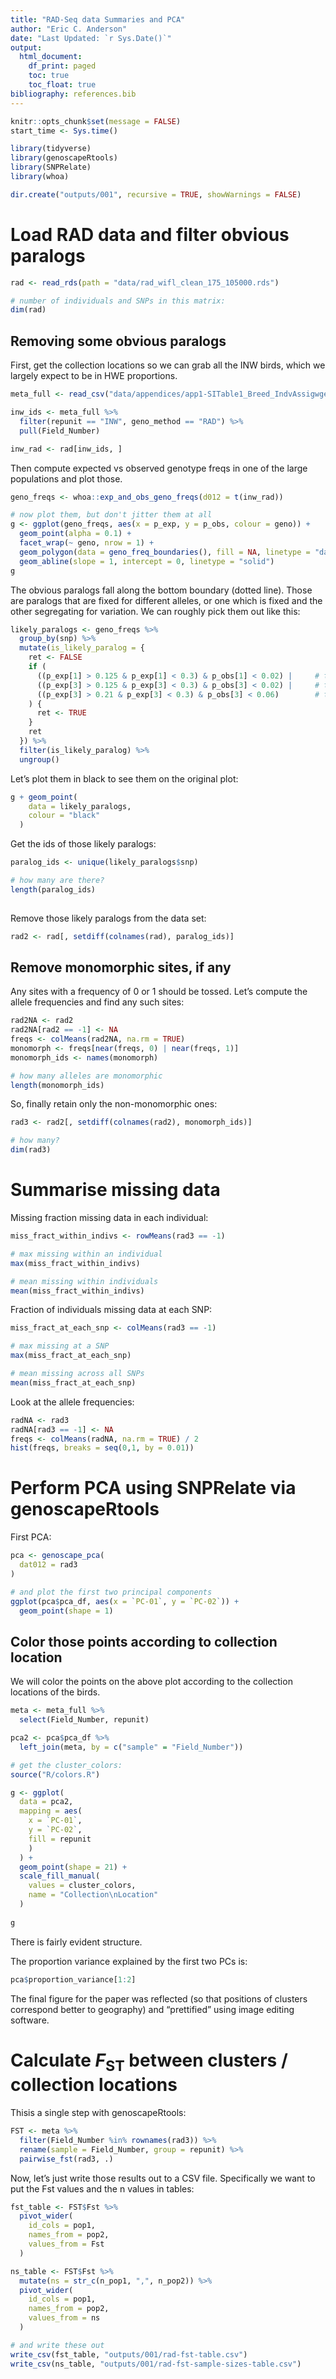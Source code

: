 ```yaml
---
title: "RAD-Seq data Summaries and PCA"
author: "Eric C. Anderson"
date: "Last Updated: `r Sys.Date()`"
output:
  html_document:
    df_print: paged
    toc: true
    toc_float: true
bibliography: references.bib
---
```



```r
knitr::opts_chunk$set(message = FALSE)
start_time <- Sys.time()
```


```r
library(tidyverse)
library(genoscapeRtools)
library(SNPRelate)
library(whoa)

dir.create("outputs/001", recursive = TRUE, showWarnings = FALSE)
```

# Load RAD data and filter obvious paralogs

```r
rad <- read_rds(path = "data/rad_wifl_clean_175_105000.rds")

# number of individuals and SNPs in this matrix:
dim(rad)
```

## Removing some obvious paralogs

First, get the collection locations so we can grab all the INW birds, which
we largely expect to be in HWE proportions.
```r
meta_full <- read_csv("data/appendices/app1-SITable1_Breed_IndvAssigwgenos.csv")

inw_ids <- meta_full %>%
  filter(repunit == "INW", geno_method == "RAD") %>%
  pull(Field_Number)

inw_rad <- rad[inw_ids, ]
```

Then compute expected vs observed genotype freqs in one of the large
populations and plot those.
```r
geno_freqs <- whoa::exp_and_obs_geno_freqs(d012 = t(inw_rad))

# now plot them, but don't jitter them at all
g <- ggplot(geno_freqs, aes(x = p_exp, y = p_obs, colour = geno)) +
  geom_point(alpha = 0.1) +
  facet_wrap(~ geno, nrow = 1) +
  geom_polygon(data = geno_freq_boundaries(), fill = NA, linetype = "dashed", colour = "black") +
  geom_abline(slope = 1, intercept = 0, linetype = "solid")
g
```

The obvious paralogs fall along the bottom boundary (dotted line).  Those
are paralogs that are fixed for different alleles, or one which is fixed and
the other segregating for variation.  We can roughly pick them out like this:
```r
likely_paralogs <- geno_freqs %>%
  group_by(snp) %>%
  mutate(is_likely_paralog = {
    ret <- FALSE
    if (
      ((p_exp[1] > 0.125 & p_exp[1] < 0.3) & p_obs[1] < 0.02) |     # the 0  homozygote geno category
      ((p_exp[3] > 0.125 & p_exp[3] < 0.3) & p_obs[3] < 0.02) |     # the 1 homozygote geno category
      ((p_exp[3] > 0.21 & p_exp[3] < 0.3) & p_obs[3] < 0.06)        # the extra blip of the 1 homozygote category
    ) {
      ret <- TRUE
    }
    ret
  }) %>%
  filter(is_likely_paralog) %>%
  ungroup()
```

Let's plot them in black to see them on the original plot:
```r
g + geom_point(
    data = likely_paralogs,
    colour = "black"
  )
```
Get the ids of those likely paralogs:
```r
paralog_ids <- unique(likely_paralogs$snp)

# how many are there?
length(paralog_ids)
  
```

Remove those likely paralogs from the data set:
```r
rad2 <- rad[, setdiff(colnames(rad), paralog_ids)]
```

## Remove monomorphic sites, if any

Any sites with a frequency of 0 or 1 should be tossed.  Let's compute the allele frequencies
and find any such sites:
```r
rad2NA <- rad2
rad2NA[rad2 == -1] <- NA
freqs <- colMeans(rad2NA, na.rm = TRUE)
monomorph <- freqs[near(freqs, 0) | near(freqs, 1)]
monomorph_ids <- names(monomorph)

# how many alleles are monomorphic
length(monomorph_ids)
```

So, finally retain only the non-monomorphic ones:
```r
rad3 <- rad2[, setdiff(colnames(rad2), monomorph_ids)]

# how many?
dim(rad3)
```

# Summarise missing data



Missing fraction missing data in each individual:
```r
miss_fract_within_indivs <- rowMeans(rad3 == -1)

# max missing within an individual
max(miss_fract_within_indivs)

# mean missing within individuals
mean(miss_fract_within_indivs)
```

Fraction of individuals missing data at each SNP:
```r
miss_fract_at_each_snp <- colMeans(rad3 == -1)

# max missing at a SNP
max(miss_fract_at_each_snp)

# mean missing across all SNPs
mean(miss_fract_at_each_snp)
```

Look at the allele frequencies:
```r
radNA <- rad3
radNA[rad3 == -1] <- NA
freqs <- colMeans(radNA, na.rm = TRUE) / 2
hist(freqs, breaks = seq(0,1, by = 0.01))
```

# Perform PCA using SNPRelate via genoscapeRtools

First PCA:
```r
pca <- genoscape_pca(
  dat012 = rad3
)

# and plot the first two principal components
ggplot(pca$pca_df, aes(x = `PC-01`, y = `PC-02`)) +
  geom_point(shape = 1)

```

## Color those points according to collection location

We will color the points on the above plot according to the collection
locations of the birds.
```r
meta <- meta_full %>%
  select(Field_Number, repunit)

pca2 <- pca$pca_df %>%
  left_join(meta, by = c("sample" = "Field_Number"))

# get the cluster_colors:
source("R/colors.R")

g <- ggplot(
  data = pca2,
  mapping = aes(
    x = `PC-01`,
    y = `PC-02`,
    fill = repunit
    )
  ) + 
  geom_point(shape = 21) +
  scale_fill_manual(
    values = cluster_colors,
    name = "Collection\nLocation"
  )
 
g 
```

There is fairly evident structure.

The proportion variance explained by the first two PCs is:
```r
pca$proportion_variance[1:2]
```

The final figure for the paper was reflected (so that positions of clusters correspond
better to geography) and "prettified" using image editing software.

# Calculate $F_\mathrm{ST}$ between clusters / collection locations

Thisis a single step with genoscapeRtools:
```r
FST <- meta %>%
  filter(Field_Number %in% rownames(rad3)) %>%
  rename(sample = Field_Number, group = repunit) %>%
  pairwise_fst(rad3, .)
```

Now, let's just write those results out to a CSV file.
Specifically we want to put the Fst values and the n values
in tables:
```r
fst_table <- FST$Fst %>%
  pivot_wider(
    id_cols = pop1,
    names_from = pop2,
    values_from = Fst
  )

ns_table <- FST$Fst %>%
  mutate(ns = str_c(n_pop1, ",", n_pop2)) %>%
  pivot_wider(
    id_cols = pop1,
    names_from = pop2,
    values_from = ns
  )

# and write these out
write_csv(fst_table, "outputs/001/rad-fst-table.csv")
write_csv(ns_table, "outputs/001/rad-fst-sample-sizes-table.csv")
```
